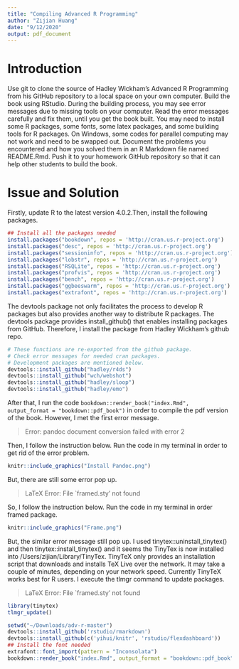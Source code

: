 ```yaml
---
title: "Compiling Advanced R Programming"
author: "Zijian Huang"
date: "9/12/2020"
output: pdf_document
---
```


# Introduction 

Use git to clone the source of Hadley Wickham’s Advanced R Programming from his GitHub repository to a local space on your own computer. Build the book using RStudio. During the building process, you may see error messages due to missing tools on your computer. Read the error messages carefully and fix them, until you get the book built. You may need to install some R packages, some fonts, some latex packages, and some building tools for R packages. On Windows, some codes for parallel computing may not work and need to be swapped out. Document the problems you encountered and how you solved them in an R Markdown file named README.Rmd. Push it to your homework GitHub repository so that it can help other students to build the book.


# Issue and Solution 

Firstly, update R to the latest version 4.0.2.Then, install the following packages.

```r
## Install all the packages needed
install.packages("bookdown", repos = 'http://cran.us.r-project.org')
install.packages("desc", repos = 'http://cran.us.r-project.org')
install.packages("sessioninfo", repos = 'http://cran.us.r-project.org')
install.packages("lobstr", repos = 'http://cran.us.r-project.org')
install.packages("RSQLite", repos = 'http://cran.us.r-project.org')
install.packages("profvis", repos = 'http://cran.us.r-project.org')
install.packages("bench", repos = 'http://cran.us.r-project.org')
install.packages("ggbeeswarm", repos = 'http://cran.us.r-project.org')
install.packages("extrafont", repos = 'http://cran.us.r-project.org')
```


The devtools package not only facilitates the process to develop R packages but also provides another way to distribute R packages. The devtools package provides install_github() that enables installing packages from GitHub. Therefore, I install the package from Hadley Wickham’s github repo.

```r
# These functions are re-exported from the github package. 
# Check error messages for needed cran packages. 
# Development packages are mentioned below.
devtools::install_github("hadley/r4ds")
devtools::install_github("wch/webshot")
devtools::install_github("hadley/sloop")
devtools::install_github("hadley/emo")
```


After that, I run the code `bookdown::render_book("index.Rmd", output_format = "bookdown::pdf_book")` in order to compile the pdf version of the book. However, I met the first error message.

> Error: pandoc document conversion failed with error 2

Then, I follow the instruction below. Run the code in my terminal in order to get rid of the error problem.

```r
knitr::include_graphics("Install Pandoc.png")
```

But, there are still some error pop up.

> LaTeX Error: File `framed.sty' not found

So, I follow the instruction below. Run the code in my terminal in order framed package.

```r
knitr::include_graphics("Frame.png")
```

But, the similar error message still pop up. I used tinytex::uninstall_tinytex() and then tinytex::install_tinytex() and it seems the TinyTex is now installed into /Users/zijian/Library/TinyTex. TinyTeX only provides an installation script that downloads and installs TeX Live over the network. It may take a couple of minutes, depending on your network speed. Currently TinyTeX works best for R users. I execute the tlmgr command to update packages.

> LaTeX Error: File `framed.sty' not found

```r
library(tinytex)
tlmgr_update() 
```


```r
setwd("~/Downloads/adv-r-master")
devtools::install_github('rstudio/rmarkdown')
devtools::install_github(c('yihui/knitr', 'rstudio/flexdashboard'))
## Install the font needed
extrafont::font_import(pattern = "Inconsolata")
bookdown::render_book("index.Rmd", output_format = "bookdown::pdf_book")
```


  
  





